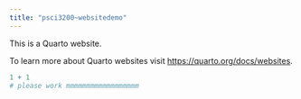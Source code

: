 ```yaml
---
title: "psci3200~websitedemo"
---
```


This is a Quarto website.

To learn more about Quarto websites visit <https://quarto.org/docs/websites>.

```r
1 + 1
# please work mmmmmmmmmmmmmmmmmm
```
